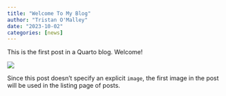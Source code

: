 ```yaml
---
title: "Welcome To My Blog"
author: "Tristan O'Malley"
date: "2023-10-02"
categories: [news]
---
```


This is the first post in a Quarto blog. Welcome!

![](thumbnail.jpg)

Since this post doesn't specify an explicit `image`, the first image in the post will be used in the listing page of posts.
